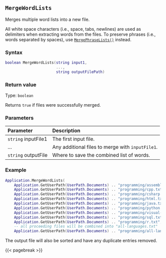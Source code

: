 ## `MergeWordLists`

Merges multiple word lists into a new file.

All white space characters (i.e., space, tabs, newlines) are used as delimiters when extracting words from the files.
To preserve phrases (i.e., words separated by spaces), use [`MergePhraseLists()`](#mergephraselists) instead.

### Syntax {-}

``` .lua
boolean MergeWordLists(string input1,
                       ...,
                       string outputFilePath)
```

### Return value {-}

Type: `boolean`

Returns `true` if files were successfully merged.

### Parameters {-}

**Parameter** | **Description**
| :-- | :-- |
|`string` inputFile1 | The first input file. |
|... | Any additional files to merge with `inputFile1`. |
|`string` outputFile | Where to save the combined list of words. | 

### Example\index{Examples!merging word lists} {-}

``` .lua
Application.MergeWordLists(
    Application.GetUserPath(UserPath.Documents) .. "programming/assembly.txt",
    Application.GetUserPath(UserPath.Documents) .. "programming/cpp.txt",
    Application.GetUserPath(UserPath.Documents) .. "programming/csharp.txt",
    Application.GetUserPath(UserPath.Documents) .. "programming/html.txt",
    Application.GetUserPath(UserPath.Documents) .. "programming/java.txt",
    Application.GetUserPath(UserPath.Documents) .. "programming/python.txt",
    Application.GetUserPath(UserPath.Documents) .. "programming/visual-basic.txt",
    Application.GetUserPath(UserPath.Documents) .. "programming/sql.txt",
    Application.GetUserPath(UserPath.Documents) .. "programming/r.txt",
    -- all proceeding files will be combined into "all-languages.txt"
    Application.GetUserPath(UserPath.Documents) .. "programming/all-languages.txt")
```

::: {.callout-note}
The output file will also be sorted and have any duplicate entries removed.
:::

{{< pagebreak >}}
